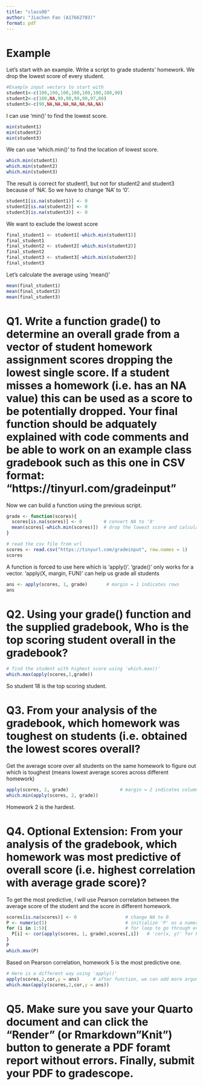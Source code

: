 ---
title: "class06"
author: "Jiachen Fan (A17662703)"
format: pdf
---
# Example
Let's start with an example. Write a script to grade students' homework. We drop the lowest score of every student.
```{r}
#Example input vectors to start with 
student1<-c(100,100,100,100,100,100,100,90) 
student2<-c(100,NA,90,90,90,90,97,80) 
student3<-c(90,NA,NA,NA,NA,NA,NA,NA)
```

I can use 'min()' to find the lowest score.
```{r}
min(student1)
min(student2)
min(student3)

```

We can use 'which.min()' to find the location of lowest score.
```{r}
which.min(student1)
which.min(student2)
which.min(student3)
```
The result is correct for student1, but not for student2 and student3 because of 'NA'. So we have to change 'NA' to '0'.
```{r}
student1[is.na(student1)] <- 0
student2[is.na(student2)] <- 0
student3[is.na(student3)] <- 0

```


We want to exclude the lowest score
```{r}
final_student1 <- student1[-which.min(student1)]
final_student1
final_student2 <- student2[-which.min(student2)]
final_student2
final_student3 <- student3[-which.min(student3)]
final_student3
```
Let's calculate the average using 'mean()'
```{r}
mean(final_student1)
mean(final_student2)
mean(final_student3)
```
# Q1. Write a function grade() to determine an overall grade from a vector of student homework assignment scores dropping the lowest single score. If a student misses a homework (i.e. has an NA value) this can be used as a score to be potentially dropped. Your final function should be adquately explained with code comments and be able to work on an example class gradebook such as this one in CSV format: “https://tinyurl.com/gradeinput”

Now we can build a function using the previous script.
```{r}
grade <- function(scores){
  scores[is.na(scores)] <- 0        # convert NA to '0'
  mean(scores[-which.min(scores)])  # drop the lowest score and calculate the mean
}

# read the csv file from url
scores <- read.csv("https://tinyurl.com/gradeinput", row.names = 1)
scores
```

A function is forced to use here which is 'apply()'. 'grade()' only works for a vector.
'apply(X, margin, FUN)' can help us grade all students
```{r}
ans <- apply(scores, 1, grade)       # margin = 1 indicates rows
ans
```

# Q2. Using your grade() function and the supplied gradebook, Who is the top scoring student overall in the gradebook? 
```{r}
# find the student with highest score using 'which.max()'
which.max(apply(scores,1,grade))
```
So student 18 is the top scoring student.


# Q3. From your analysis of the gradebook, which homework was toughest on students (i.e. obtained the lowest scores overall?
Get the average score over all students on the same homework to figure out which is toughest (means lowest average scores across different homework)
```{r}
apply(scores, 2, grade)                   # margin = 2 indicates columns
which.min(apply(scores, 2, grade))   
```
Homework 2 is the hardest.


# Q4. Optional Extension: From your analysis of the gradebook, which homework was most predictive of overall score (i.e. highest correlation with average grade score)?
To get the most predictive, I will use Pearson correlation between the average score of the student and the score in different homework.
```{r}
scores[is.na(scores)] <- 0                  # change NA to 0
P <- numeric(5)                             # initialize 'P' as a numeric vector
for (i in 1:5){                             # for loop to go through every homework
  P[i] <- cor(apply(scores, 1, grade),scores[,i])   # 'cor(x, y)' for Pearson correlation
}
P
which.max(P)
```
Based on Pearson correlation, homework 5 is the most predictive one.

```{r}
# Here is a different way using 'apply()'
apply(scores,2,cor,y = ans)     # after function, we can add more arguments
which.max(apply(scores,2,cor,y = ans))
```
# Q5. Make sure you save your Quarto document and can click the “Render” (or Rmarkdown”Knit”) button to generate a PDF foramt report without errors. Finally, submit your PDF to gradescope.



